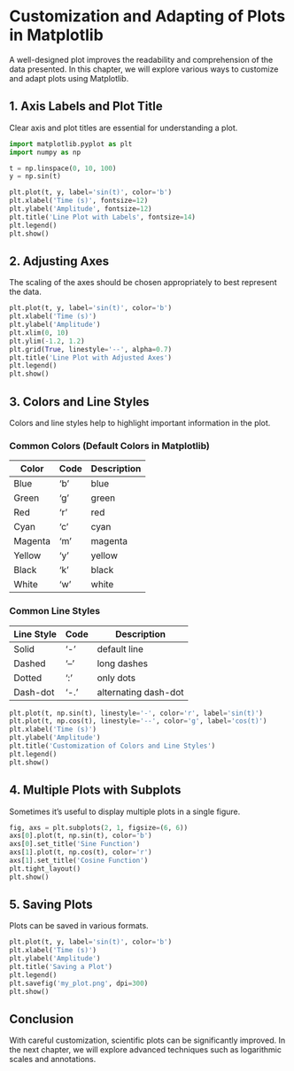 # Customization and Adapting of Plots in Matplotlib

A well-designed plot improves the readability and comprehension of the data presented. In this chapter, we will explore various ways to customize and adapt plots using Matplotlib.

## 1. Axis Labels and Plot Title
Clear axis and plot titles are essential for understanding a plot.

```{python}
import matplotlib.pyplot as plt
import numpy as np

t = np.linspace(0, 10, 100)
y = np.sin(t)

plt.plot(t, y, label='sin(t)', color='b')
plt.xlabel('Time (s)', fontsize=12)
plt.ylabel('Amplitude', fontsize=12)
plt.title('Line Plot with Labels', fontsize=14)
plt.legend()
plt.show()
```

## 2. Adjusting Axes
The scaling of the axes should be chosen appropriately to best represent the data.

```{python}
plt.plot(t, y, label='sin(t)', color='b')
plt.xlabel('Time (s)')
plt.ylabel('Amplitude')
plt.xlim(0, 10)
plt.ylim(-1.2, 1.2)
plt.grid(True, linestyle='--', alpha=0.7)
plt.title('Line Plot with Adjusted Axes')
plt.legend()
plt.show()
```

## 3. Colors and Line Styles
Colors and line styles help to highlight important information in the plot.

### Common Colors (Default Colors in Matplotlib)
| Color      | Code  | Description        |
|------------|-------|--------------------|
| Blue       | 'b'   | blue               |
| Green      | 'g'   | green              |
| Red        | 'r'   | red                |
| Cyan       | 'c'   | cyan               |
| Magenta    | 'm'   | magenta            |
| Yellow     | 'y'   | yellow             |
| Black      | 'k'   | black              |
| White      | 'w'   | white              |

### Common Line Styles
| Line Style     | Code   | Description              |
|----------------|--------|--------------------------|
| Solid          | '-'    | default line             |
| Dashed         | '--'   | long dashes              |
| Dotted         | ':'    | only dots                |
| Dash-dot       | '-.'   | alternating dash-dot     |

```{python}
plt.plot(t, np.sin(t), linestyle='-', color='r', label='sin(t)')
plt.plot(t, np.cos(t), linestyle='--', color='g', label='cos(t)')
plt.xlabel('Time (s)')
plt.ylabel('Amplitude')
plt.title('Customization of Colors and Line Styles')
plt.legend()
plt.show()
```

## 4. Multiple Plots with Subplots
Sometimes it's useful to display multiple plots in a single figure.

```{python}
fig, axs = plt.subplots(2, 1, figsize=(6, 6))
axs[0].plot(t, np.sin(t), color='b')
axs[0].set_title('Sine Function')
axs[1].plot(t, np.cos(t), color='r')
axs[1].set_title('Cosine Function')
plt.tight_layout()
plt.show()
```

## 5. Saving Plots
Plots can be saved in various formats.

```{python}
plt.plot(t, y, label='sin(t)', color='b')
plt.xlabel('Time (s)')
plt.ylabel('Amplitude')
plt.title('Saving a Plot')
plt.legend()
plt.savefig('my_plot.png', dpi=300)
plt.show()
```

## Conclusion
With careful customization, scientific plots can be significantly improved. In the next chapter, we will explore advanced techniques such as logarithmic scales and annotations.
